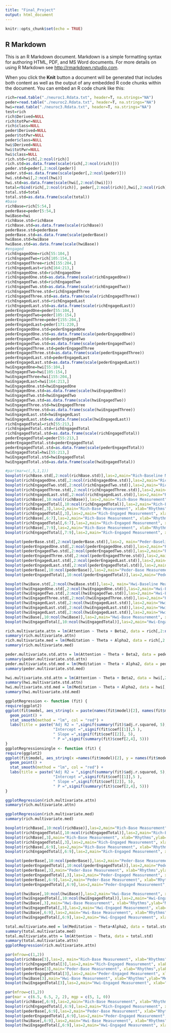 ---
title: "Final_Project"
output: html_document
---

```{r setup, include=FALSE}
knitr::opts_chunk$set(echo = TRUE)
```

## R Markdown

This is an R Markdown document. Markdown is a simple formatting syntax for authoring HTML, PDF, and MS Word documents. For more details on using R Markdown see <http://rmarkdown.rstudio.com>.

When you click the **Knit** button a document will be generated that includes both content as well as the output of any embedded R code chunks within the document. You can embed an R code chunk like this:

```{r}
rich=read.table("./neuroc1.Rdata.txt", header=T, na.strings="NA")
peder=read.table("./neuroc2.Rdata.txt", header=T, na.strings="NA")
hwi=read.table("./neuroc3.Rdata.txt", header=T, na.strings="NA")
test=rich
rich$Derived=NULL
rich$totPwr=NULL
rich$class=NULL
peder$Derived=NULL
peder$totPwr=NULL
peder$class=NULL
hwi$Derived=NULL
hwi$totPwr=NULL
hwi$class=NULL
rich.std=rich[,2:ncol(rich)]
rich.std=as.data.frame(scale(rich[,2:ncol(rich)]))
peder.std=peder[,2:ncol(peder)]
peder.std=as.data.frame(scale(peder[,2:ncol(peder)]))
hwi.std=hwi[,2:ncol(hwi)]
hwi.std=as.data.frame(scale(hwi[,2:ncol(hwi)]))
total=rbind(rich[,2:ncol(rich)], peder[,2:ncol(rich)],hwi[,2:ncol(rich)])
total.std=total
total.std=as.data.frame(scale(total))
#base
richBase=rich[5:54,]
pederBase=peder[5:54,]
hwiBase=hwi
richBase.std=richBase
richBase.std=as.data.frame(scale(richBase))
pederBase.std=pederBase
pederBase.std=as.data.frame(scale(pederBase))
hwiBase.std=hwiBase
hwiBase.std=as.data.frame(scale(hwiBase))
#engaged
richEngagedOne=rich[55:104,]
richEngagedTwo=rich[105:154,]
richEngagedThree=rich[155:204,]
richEngagedLast=rich[164:213,]
richEngagedOne.std=richEngagedOne
richEngagedOne.std=as.data.frame(scale(richEngagedOne))
richEngagedTwo.std=richEngagedTwo
richEngagedTwo.std=as.data.frame(scale(richEngagedTwo))
richEngagedThree.std=richEngagedThree
richEngagedThree.std=as.data.frame(scale(richEngagedThree))
richEngagedLast.std=richEngagedLast
richEngagedLast.std=as.data.frame(scale(richEngagedLast))
pederEngagedOne=peder[55:104,]
pederEngagedTwo=peder[105:154,]
pederEngagedThree=peder[155:204,]
pederEngagedLast=peder[171:220,]
pederEngagedOne.std=pederEngagedOne
pederEngagedOne.std=as.data.frame(scale(pederEngagedOne))
pederEngagedTwo.std=pederEngagedTwo
pederEngagedTwo.std=as.data.frame(scale(pederEngagedTwo))
pederEngagedThree.std=pederEngagedThree
pederEngagedThree.std=as.data.frame(scale(pederEngagedThree))
pederEngagedLast.std=pederEngagedLast
pederEngagedLast.std=as.data.frame(scale(pederEngagedLast))
hwiEngagedOne=hwi[55:104,]
hwiEngagedTwo=hwi[105:154,]
hwiEngagedThree=hwi[155:204,]
hwiEngagedLast=hwi[164:213,]
hwiEngagedOne.std=hwiEngagedOne
hwiEngagedOne.std=as.data.frame(scale(hwiEngagedOne))
hwiEngagedTwo.std=hwiEngagedTwo
hwiEngagedTwo.std=as.data.frame(scale(hwiEngagedTwo))
hwiEngagedThree.std=hwiEngagedThree
hwiEngagedThree.std=as.data.frame(scale(hwiEngagedThree))
hwiEngagedLast.std=hwiEngagedLast
hwiEngagedLast.std=as.data.frame(scale(hwiEngagedLast))
richEngagedTotal=rich[55:213,]
richEngagedTotal.std=richEngagedTotal
richEngagedTotal.std=as.data.frame(scale(richEngagedTotal))
pederEngagedTotal=peder[55:213,]
pederEngagedTotal.std=pederEngagedTotal
pederEngagedTotal.std=as.data.frame(scale(pederEngagedTotal))
hwiEngagedTotal=hwi[55:213,]
hwiEngagedTotal.std=hwiEngagedTotal
hwiEngagedTotal.std=as.data.frame(scale(hwiEngagedTotal))
```
```{r}
#par(mar=c(,5,1,1))
boxplot(richBase.std[,2:ncol(richBase.std)],las=2,main="Rich-Baseline Measurement", xlab="Rhythms",ylab="Standardized Data")
boxplot(richEngagedOne.std[,2:ncol(richEngagedOne.std)],las=2,main="Rich-Engaged(0sec-50sec) Measurement: 50 samples", xlab="Rhythms",ylab="Standardized Data")
boxplot(richEngagedTwo.std[,2:ncol(richEngagedTwo.std)],las=2,main="Rich-Engaged(51sec-100sec) Measurement: 50 samples", xlab="Rhythms",ylab="Standardized Data")
boxplot(richEngagedThree.std[,2:ncol(richEngagedThree.std)],las=2,main="Rich-Engaged(101sec-150sec) Measurement: 50 samples", xlab="Rhythms",ylab="Standardized Data")
boxplot(richEngagedLast.std[,2:ncol(richEngagedLast.std)],las=2,main="Rich-Engaged(110sec-159sec) Measurement: 50 samples", xlab="Rhythms",ylab="Standardized Data")
boxplot(richBase[,10:ncol(richBase)],las=2,main="Rich-Base Measurement", xlab="Rhythms",ylab="Measurement")
boxplot(richEngagedTotal[,10:ncol(richEngagedTotal)],las=2,main="Rich-Engaged Measurement", xlab="Rhythms",ylab="Measurement")
boxplot(richBase[,3],las=2,main="Rich-Base Measurement", xlab="Rhythms",ylab="Measurement")
boxplot(richEngagedTotal[,3],las=2,main="Rich-Engaged Measurement", xlab="Rhythms",ylab="Measurement")
boxplot(richBase[,6:7],las=2,main="Rich-Base Measurement", xlab="Rhythms",ylab="Measurement")
boxplot(richEngagedTotal[,6:7],las=2,main="Rich-Engaged Measurement", xlab="Rhythms",ylab="Measurement")
boxplot(richBase[,7:9],las=2,main="Rich-Base Measurement", xlab="Rhythms",ylab="Measurement")
boxplot(richEngagedTotal[,7:9],las=2,main="Rich-Engaged Measurement", xlab="Rhythms",ylab="Measurement")
```
```{r}
boxplot(pederBase.std[,2:ncol(pederBase.std)],las=2, main="Peder-Baseline Measurement", xlab="Rhythms",ylab="Standardized Data")
boxplot(pederEngagedOne.std[,2:ncol(pederEngagedOne.std)],las=2,main="Peder-Engaged(0sec-50sec) Measurement: 50 samples", xlab="Rhythms",ylab="Standardized Data")
boxplot(pederEngagedTwo.std[,2:ncol(pederEngagedTwo.std)],las=2,main="Peder-Engaged(51sec-100sec) Measurement: 50 samples", xlab="Rhythms",ylab="Standardized Data")
boxplot(pederEngagedThree.std[,2:ncol(pederEngagedThree.std)],las=2,main="Peder-Engaged(101sec-150sec) Measurement: 50 samples", xlab="Rhythms",ylab="Standardized Data")
boxplot(pederEngagedLast.std[,2:ncol(pederEngagedLast.std)],las=2,main="Peder-Engaged(110sec-159sec) Measurement: 50 samples", xlab="Rhythms",ylab="Standardized Data")
boxplot(pederEngagedLast.std[,2:ncol(pederEngagedTotal.std)],las=2,main="Peder-Engaged Measurement", xlab="Rhythms",ylab="Standardized Data")
boxplot(pederBase[,10:ncol(pederBase)],las=2,main="Peder-Base Measurement", xlab="Rhythms",ylab="Measurement")
boxplot(pederEngagedTotal[,10:ncol(pederEngagedTotal)],las=2,main="Peder-Engaged Measurement", xlab="Rhythms",ylab="Measurement")
```
```{r}
boxplot(hwiBase.std[,2:ncol(hwiBase.std)],las=2, main="Hwi-Baseline Measurement", xlab="Rhythms",ylab="Standardized Data")
boxplot(hwiEngagedOne.std[,2:ncol(hwiEngagedOne.std)],las=2,main="Hwi-Engaged(0sec-50sec) Measurement: 50 samples", xlab="Rhythms",ylab="Standardized Data")
boxplot(hwiEngagedTwo.std[,2:ncol(hwiEngagedTwo.std)],las=2,main="Hwi-Engaged(51sec-100sec) Measurement: 50 samples", xlab="Rhythms",ylab="Standardized Data")
boxplot(hwiEngagedThree.std[,2:ncol(hwiEngagedThree.std)],las=2,main="Hwi-Engaged(101sec-150sec) Measurement: 50 samples", xlab="Rhythms",ylab="Standardized Data")
boxplot(hwiEngagedLast.std[,2:ncol(hwiEngagedLast.std)],las=2,main="Hwi-Engaged(110sec-159sec) Measurement: 50 samples", xlab="Rhythms",ylab="Standardized Data")
boxplot(hwiEngagedLast.std[,2:ncol(hwiEngagedLast.std)],las=2,main="Hwi-Engaged Measurement", xlab="Rhythms",ylab="Standardized Data")
boxplot(hwiEngagedLast.std[,2:ncol(hwiEngagedLast.std)],las=2,main="Hwi-Engaged Measurement", xlab="Rhythms",ylab="Raw Data")
boxplot(hwiBase[,10:ncol(hwiBase)],las=2,main="Hwi-Base Measurement", xlab="Rhythms",ylab="Measurement")
boxplot(hwiEngagedTotal[,10:ncol(hwiEngagedTotal)],las=2,main="Hwi-Engaged Measurement", xlab="Rhythms",ylab="Measurement")
```
```{r}
rich.multivariate.attn = lm(Attention ~ Theta + Beta2, data = rich[,2:ncol(rich)])
summary(rich.multivariate.attn)
rich.multivariate.med = lm(Meditation ~ Theta + Alpha2, data = rich[,2:ncol(rich)])
summary(rich.multivariate.med)
```
```{r}
peder.multivariate.std.attn = lm(Attention ~ Theta + Beta2, data = peder[,2:ncol(peder)])
summary(peder.multivariate.std.attn)
peder.multivariate.std.med = lm(Meditation ~ Theta + Alpha2, data = peder[,2:ncol(peder)])
summary(peder.multivariate.std.med)
```
```{r}
hwi.multivariate.std.attn = lm(Attention ~ Theta + Beta2, data = hwi[,2:ncol(hwi)])
summary(hwi.multivariate.std.attn)
hwi.multivariate.std.med = lm(Meditation ~ Theta + Alpha2, data = hwi[,2:ncol(hwi)])
summary(hwi.multivariate.std.med)
```
```{r}
ggplotRegression <- function (fit) {
require(ggplot2)
ggplot(fit$model, aes_string(x = paste(names(fit$model)[2], names(fit$model)[3], sep="  + "), y = names(fit$model)[1])) + 
  geom_point() +
  stat_smooth(method = "lm", col = "red") +
  labs(title = paste("Adj R2 = ",signif(summary(fit)$adj.r.squared, 5),
                     "Intercept =",signif(fit$coef[[1]],5 ),
                     " Slope =",signif(fit$coef[[2]], 5),
                     " P =",signif(summary(fit)$coef[2,4], 5)))
}
ggplotRegressionsingle <- function (fit) {
require(ggplot2)
ggplot(fit$model, aes_string(x =names(fit$model)[2], y = names(fit$model)[1])) + 
  geom_point() +
  stat_smooth(method = "lm", col = "red") +
  labs(title = paste("Adj R2 = ",signif(summary(fit)$adj.r.squared, 5),
                     "Intercept =",signif(fit$coef[[1]],5 ),
                     " Slope =",signif(fit$coef[[2]], 5),
                     " P =",signif(summary(fit)$coef[2,4], 5)))
}
```
```{r}
ggplotRegression(rich.multivariate.attn)
summary(rich.multivariate.attn)
```
```{r}
ggplotRegression(rich.multivariate.med)
summary(rich.multivariate.med)
```

```{r}
boxplot(richBase[,10:ncol(richBase)],las=2,main="Rich-Base Measurement", xlab="Rhythms",ylab="Measurement")
boxplot(richEngagedTotal[,10:ncol(richEngagedTotal)],las=2,main="Rich-Engaged Measurement", xlab="Rhythms",ylab="Measurement")
boxplot(richBase[,3],main="Rich-Base Measurement", xlab="Rhythms",ylab="Measurement")
boxplot(richEngagedTotal[,3],las=2,main="Rich-Engaged Measurement", xlab="Rhythms",ylab="Measurement")
boxplot(richBase[,6:9],las=2,main="Rich-Base Measurement", xlab="Rhythms",ylab="Measurement")
boxplot(richEngagedTotal[,6:9],las=2,main="Rich-Engaged Measurement", xlab="Rhythms",ylab="Measurement")

boxplot(pederBase[,10:ncol(pederBase)],las=2,main="Peder-Base Measurement", xlab="Rhythms",ylab="Measurement")
boxplot(pederEngagedTotal[,10:ncol(pederEngagedTotal)],las=2,main="Peder-Engaged Measurement", xlab="Rhythms",ylab="Measurement")
boxplot(pederBase[,3],main="Peder-Base Measurement", xlab="Rhythms",ylab="Measurement")
boxplot(pederEngagedTotal[,3],las=2,main="Peder-Engaged Measurement", xlab="Rhythms",ylab="Measurement")
boxplot(pederBase[,6:9],las=2,main="Peder-Base Measurement", xlab="Rhythms",ylab="Measurement")
boxplot(pederEngagedTotal[,6:9],las=2,main="Peder-Engaged Measurement", xlab="Rhythms",ylab="Measurement")

boxplot(hwiBase[,10:ncol(hwiBase)],las=2,main="Hwi-Base Measurement", xlab="Rhythms",ylab="Measurement")
boxplot(hwiEngagedTotal[,10:ncol(hwiEngagedTotal)],las=2,main="Hwi-Engaged Measurement", xlab="Rhythms",ylab="Measurement")
boxplot(hwiBase[,3],main="Hwi-Base Measurement", xlab="Rhythms",ylab="Measurement")
boxplot(hwiEngagedTotal[,3],las=2,main="Hwi-Engaged Measurement", xlab="Rhythms",ylab="Measurement")
boxplot(hwiBase[,6:9],las=2,main="Hwi-Base Measurement", xlab="Rhythms",ylab="Measurement")
boxplot(hwiEngagedTotal[,6:9],las=2,main="Hwi-Engaged Measurement", xlab="Rhythms",ylab="Measurement")
```
```{r}
total.multivariate.med = lm(Meditation ~ Theta+Alpha2, data = total.std)
summary(total.multivariate.med)
total.multivariate.attn = lm(Attention ~ Theta, data = total.std)
summary(total.multivariate.attn)
ggplotRegression(rich.multivariate.attn)
```
```{r}
par(mfrow=c(1,2))
boxplot(richBase[3],las=2, main="Rich-Base Measurement", xlab="Rhythms",ylab="Measurement",show.names=TRUE)
boxplot(richEngagedTotal[3],las=2,main="Rich-Engaged Measurement", xlab="Rhythms",ylab="Measurement",show.names=TRUE)
boxplot(pederBase[3],main="Peder-Base Measurement", xlab="Rhythms",ylab="Measurement",show.names=TRUE)
boxplot(pederEngagedTotal[3],las=2,main="Peder-Engaged Measurement", xlab="Rhythms",ylab="Measurement",show.names=TRUE)
boxplot(hwiBase[3],main="Hwi-Base Measurement", xlab="Rhythms",ylab="Measurement",show.names=TRUE)
boxplot(hwiEngagedTotal[3],las=2,main="Hwi-Engaged Measurement", xlab="Rhythms",ylab="Measurement",show.names=TRUE)


```
```{r}
par(mfrow=c(1,2))
par(mar = c(6.5, 6.5, 2, 2), mgp = c(5, 1, 0))
boxplot(richBase[,6:9],las=2,main="Rich-Base Measurement", xlab="Rhythms",ylab="Measurement")
boxplot(richEngagedTotal[,6:9],las=2,main="Rich-Engaged Measurement", xlab="Rhythms",ylab="Measurement")
boxplot(pederBase[,6:9],las=2,main="Peder-Base Measurement", xlab="Rhythms",ylab="Measurement")
boxplot(pederEngagedTotal[,6:9],las=2,main="Peder-Engaged Measurement", xlab="Rhythms",ylab="Measurement")
boxplot(hwiBase[,6:9],las=2,main="Hwi-Base Measurement", xlab="Rhythms",ylab="Measurement")
boxplot(hwiEngagedTotal[,6:9],las=2,main="Hwi-Engaged Measurement", xlab="Rhythms",ylab="Measurement")
```
